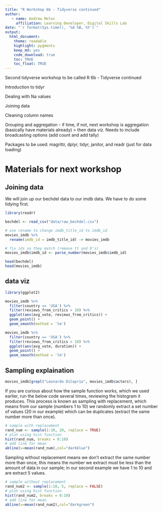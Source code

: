 ```yaml
---
title: "R Workshop 6b - Tidyverse continued"
author:
   - name: Andrew Moles
     affiliation: Learning Developer, Digital Skills Lab
date: "`r format(Sys.time(), '%d %B, %Y')`"
output: 
  html_document: 
    theme: readable
    highlight: pygments
    keep_md: yes
    code_download: true
    toc: TRUE
    toc_float: TRUE
---
```


Second tidyverse workshop to be called R 6b - Tidyverse continued

Introduction to tidyr

Dealing with Na values

Joining data

Cleaning column names

Grouping and aggregation - if time, if not, next workshop is aggregation (basically have materials already) > then data viz. Needs to include broadcasting options (add count and add tally)

Packages to be used: magrittr, dplyr, tidyr, janitor, and readr (just for data loading)



# Materials for next workshop

## Joining data

We will join up our bechdel data to our imdb data. We have to do some tidying first. 

```r
library(readr)

bechdel <- read_csv("data/raw_bechdel.csv")

# use rename to change imdb_title_id to imdb_id
movies_imdb %>%
  rename(imdb_id = imdb_title_id) -> movies_imdb

# fix ids so they match (remove tt and 0's)
movies_imdb$imdb_id <- parse_number(movies_imdb$imdb_id)

head(bechdel)
head(movies_imdb)
```

## data viz

```r
library(ggplot2)

movies_imdb %>%
  filter(country == 'USA') %>%
  filter(reviews_from_critics > 10) %>%
  ggplot(aes(avg_vote, reviews_from_critics)) +
  geom_point() + 
  geom_smooth(method = 'lm')

movies_imdb %>%
  filter(country == 'USA') %>%
  filter(reviews_from_critics > 10) %>%
  ggplot(aes(avg_vote, duration)) +
  geom_point() + 
  geom_smooth(method = 'lm')
```

## Sampling explaination

```r
movies_imdb[grepl("Leonardo DiCaprio", movies_imdb$actors), ]
```


If you are curious about how the sample function works, which we used earlier, run the below code several times, reviewing the histogram it produces. This process is known as sampling with replacement, which means from our sample (numbers 1 to 10) we randomly extract a set number of values (20 in our example) which can be duplicates (extract the same number more than once). 

```r
# sample with replacement
rand_num <- sample(1:10, 20, replace = TRUE)
# plot using hist function
hist(rand_num, breaks = 0:10)
# add line for mean
abline(v=mean(rand_num),col="darkblue")
```

Sampling without replacement means we don't extract the same number more than once, this means the number we extract must be less than the amount of data in our sample; in our second example we have 1 to 10 and are extract 5 values.

```r
# sample without replacement
rand_num2 <- sample(1:10, 5, replace = FALSE)
# plot using hist function
hist(rand_num2, breaks = 0:10)
# add line for mean
abline(v=mean(rand_num2),col="darkgreen")
```


